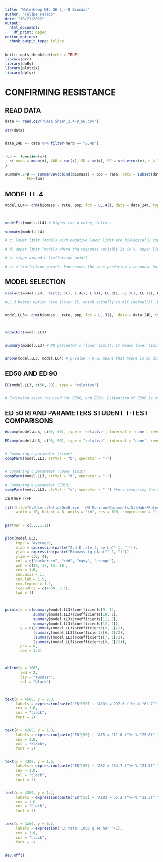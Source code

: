 ```yaml
---
title: "Waterhemp MIs GH 2,4-D Biomass"
author: "Felipe Faleco"
date: "10/21/2022"
output:
  html_document:
    df_print: paged
editor_options: 
  chunk_output_type: inline
---
```


```r

knitr::opts_chunk$set(echo = TRUE)
library(drc)
library(doBy)
library(plotrix)
library(dplyr)

```


# CONFIRMING RESISTANCE


## READ DATA

```r

data <- read.csv("Data Sheet_2,4-D_GH.csv")

str(data)


data_24D <- data %>% filter(herb == "2,4D")


fun <- function(x){
  c( mean = mean(x), VAR = var(x), SD = sd(x), SE = std.error(x), n = length(x))
}

summary.24D <- summaryBy(cbind(biomass) ~ pop + rate, data = subset(data_24D),
          FUN=fun)


```



## MODEL LL.4

```r

model.LL4<- drm(biomass ~ rate, pop, fct = LL.4(), data = data_24D, type = "continuous")


                
modelFit(model.LL4) # higher the p-value, better.

summary(model.LL4) 

# c: lower limit (models with negative lower limit are biologically impossible. E.g., negative biomass, negative % biomass reduction, or negative % control)

# d: upper limit (models where the response variable is in %, upper limit bigger than 100% are biologically impossible. E.g., % biomass reduction, % control)

# b: slope around e (inflection point)

# e: e (inflection point). Represents the dose producing a response halfway between the u and l parameters (ED50)

```



## MODEL SELECTION

```r

mselect(model.LL4,  list(L.3(), L.4(), L.5(), LL.2(), LL.3(), LL.5(), W1.3(), W1.4(), W2.4(), baro5()), linreg = T) 

#LL.3 better option here (lower IC, which actually is AIC (default)). W1.3 could also be used, but since it is a asymmetrical model, I would give preference to LL.3 In symmetrical models, the parameter e and relative ED50 are identical, that is, they both indicate the dose that reduces the response midway between the upper and lower limits. In asymmetrical models, however, the parameter e does not have the same meaning as in symmetrical models, even though it is still the location of the inflection point. For asymmetrical models, ED50 should be estimated as "absolute" and not relative.


model.LL3<- drm(biomass ~ rate, pop, fct = LL.3(),  data = data_24D, type = "continuous")



modelFit(model.LL3)


summary(model.LL3) # NO parameter c (lower limit). It means lower limit was set to zero.


anova(model.LL3, model.LL4) # p-value > 0.05 means that there is no difference between models. Therefore, we can use model LL.3

```



## ED50 AND ED 90

```r

ED(model.LL3, c(50, 90), type = "relative") 


# Estimated doses required for ED50, and ED90. Estimation of ED90 is statistically less accurate and often subject to high variance. Therefore, is better to use ED50.

```


## ED 50 RI AND PARAMETERS STUDENT T-TEST COMPARISONS

```r

EDcomp(model.LL3, c(50, 50), type = "relative", interval = "none", reverse = F)

EDcomp(model.LL3, c(90, 90), type = "relative", interval = "none", reverse = F)


# Comparing b parameter (slope)
compParm(model.LL3, strVal = "b", operator = "-")


# Comparing d parameter (upper limit)
compParm(model.LL3, strVal = "d", operator = "-")

# Comparing e parameter (ED50)
compParm(model.LL3, strVal = "e", operator = "-") #here comparing the difference, and not the ratio like in the EDcomp


```



##SAVE TIFF

```r

tiff(file="C:/Users/felip/OneDrive - UW-Madison/Documents/GitHub/FFaleco/PhD/PhD Projects/Waterhemp/Metabolism Inhibitors/GH/2,4-D/GH_2,4D Only_All Pops_DR biomass.tiff",
     width = 10, height = 8, units = "in", res = 600, compression = "lzw")


par(mar = c(5,5,1,1))


plot(model.LL3,
     type = "average",
     xlab = expression(paste("2,4-D rate (g ae ha"^-1, ")")),
     ylab = expression(paste("Biomass (g plant"^-1, ")")),
     ylim = c(0, 4),
     col = c("darkgreen", "red", "navy", "orange"),
     pch = c(19, 17, 15, 18),
     cex = 1.0,
     cex.axis = 1,
     cex.lab = 1.5,
     cex.legend = 1.2,
     legendPos = c(4800, 3.5),
     lwd = 1)



points(x = c(summary(model.LL3)$coefficients[9, 1], 
             summary(model.LL3)$coefficients[10, 1],
             summary(model.LL3)$coefficients[11, 1],
             summary(model.LL3)$coefficients[12, 1]),
       y = c((summary(model.LL3)$coefficients[5, 1]/2), 
             (summary(model.LL3)$coefficients[6, 1]/2),
             (summary(model.LL3)$coefficients[7, 1]/2),
             (summary(model.LL3)$coefficients[8, 1]/2)),
       pch = 8,
       cex = 1.3)



abline(v = 1065, 
       lwd = 2, 
       lty = "twodash",
       col = "black")



text(x = 4500, y = 2.0, 
     labels = expression(paste("ED"[50] ~ "A101 = 297.6 ("%+-% "61.7)" ^A)),
     cex = 1.0,
     col = "black",
     font = 2)


text(x = 4200, y = 1.8, 
     labels = expression(paste("ED"[50] ~ "A75 = 111.6 ("%+-% "25.8)" ^B)),
     cex = 1.0,
     col = "black",
     font = 2)


text(x = 4200, y = 1.6, 
     labels = expression(paste("ED"[50] ~ "A82 = 104.7 ("%+-% "21.5)" ^B)),
     cex = 1.0,
     col = "black",
     font = 2)


text(x = 4200, y = 1.4, 
     labels = expression(paste("ED"[50] ~ "A103 = 55.2 ("%+-% "12.3)" ^C)),
     cex = 1.0,
     col = "black",
     font = 2)


text(x = 3200, y = 0.7, 
     labels = expression("1x rate: 1065 g ae ha" ^-1),
     cex = 1.0,
     col = "black",
     font = 2)


dev.off()


```


